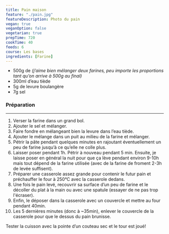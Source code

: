 ```yaml
---
title: Pain maison
feature: "./pain.jpg"
featureDescription: Photo du pain
vegan: true
veganOption: false
vegetarian: true
prepTime: 720
cookTime: 40
feeds: 6
course: Les bases
ingredients: [Farine]
---
```


<Ingredients>

- 500g de <Ing id="farine"/> _(j’aime bien mélanger deux farines, peu importe les proportions tant qu’on arrive à 500g au final)_
- 300ml d’eau tiède
- 5g de levure boulangère
- 7g sel

</Ingredients>

### Préparation
---

1. Verser la farine dans un grand bol.
2. Ajouter le sel et mélanger.
3. Faire fondre en mélangeant bien la levure dans l’eau tiède.
4. Ajouter le mélange dans un puit au milieu de la farine et mélanger.
5. Pétrir la pâte pendant quelques minutes en rajoutant éventuellement un peu de farine jusqu’à ce qu’elle ne colle plus.
6. Laisser poser pendant 1h. Pétrir à nouveau pendant 5 min. Ensuite, je laisse poser en général la nuit pour que ça lève pendant environ 9-10h mais tout dépend de la farine utilisée (avec de la farine de froment 2-3h de levée suffisent).
7. Préparer une casserole assez grande pour contenir le futur pain et préchauffer le four à 250°C avec la casserole dedans.
8. Une fois le pain levé, recouvrir sa surface d’un peu de farine et le décoller du plat à la main ou avec une spatule (essayer de ne pas trop l'écraser).
9. Enfin, le déposer dans la casserole avec un couvercle et mettre au four pendant 40min.
10. Les 5 dernières minutes (donc à ~35min), enlever le couvercle de la casserole pour que le dessus du pain brunisse.

Tester la cuisson avec la pointe d’un couteau sec et le tour est joué!
